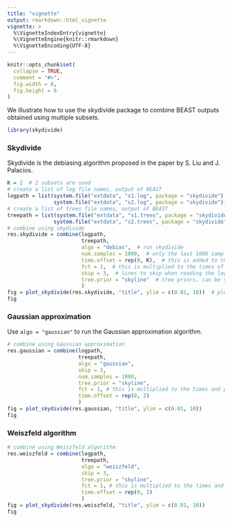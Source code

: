 ```yaml
---
title: "vignette"
output: rmarkdown::html_vignette
vignette: >
  %\VignetteIndexEntry{vignette}
  %\VignetteEngine{knitr::rmarkdown}
  %\VignetteEncoding{UTF-8}
---
```


```r
knitr::opts_chunk$set(
  collapse = TRUE,
  comment = "#>",
  fig.width = 8,
  fig.height = 6
)
```

We illustrate how to use the skydivide package to combine BEAST outputs obtained using multiple subsets. 

```r
library(skydivide)
```

### Skydivide
Skydivide is the debiasing algorithm proposed in the paper by S. Liu and J. Palacios.

```r
K = 2  # 2 subsets are used
# create a list of log file names, output of BEAST
logpath = list(system.file("extdata", "s1.log", package = "skydivide"),
               system.file("extdata", "s2.log", package = "skydivide"))
# create a list of trees file names, output of BEAST
treepath = list(system.file("extdata", "s1.trees", package = "skydivide"),
               system.file("extdata", "s2.trees", package = "skydivide"))
# combine using skydivide
res.skydivide = combine(logpath, 
                        treepath, 
                        algo = "debias",  # run skydivide
                        num.samples = 1000,  # only the last 1000 samples in the log and tree fies are used in analysis
                        time.offset = rep(0, K),  # this is added to the times of each subsets
                        fct = 1,  # this is multiplied to the times of each subsets
                        skip = 3,  # lines to skip when reading the log files
                        tree.prior = "skyline"  # tree priors, can be skyline or skyride
                        )  
fig = plot_skydivide(res.skydivide, "title", ylim = c(0.01, 10))  # plot the reconstructed effective population sizes
fig
```


### Gaussian approximation
Use `algo = "gaussian"` to run the Gaussian approximation algorithm.

```r
# combine using Gaussian approximation
res.gaussian = combine(logpath, 
                       treepath, 
                       algo = "gaussian", 
                       skip = 3, 
                       num.samples = 1000, 
                       tree.prior = "skyline", 
                       fct = 1, # this is multiplied to the times and population sizes of each subsets
                       time.offset = rep(0, 2)
                       )
fig = plot_skydivide(res.gaussian, "title", ylim = c(0.01, 10))
fig
```

### Weiszfeld algorithm

```r
# combine using Weiszfeld algorithm
res.weiszfeld = combine(logpath, 
                        treepath, 
                        algo = "weiszfeld", 
                        skip = 3, 
                        tree.prior = "skyline", 
                        fct = 1, # this is multiplied to the times and population sizes of each subsets
                        time.offset = rep(0, 2)
                        )
fig = plot_skydivide(res.weiszfeld, "title", ylim = c(0.01, 10))
fig
```

